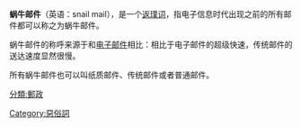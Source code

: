 {{多個問題|
{{expand|time=2018-12-19T10:52:02+00:00}}
{{expert|time=2018-12-19T10:52:02+00:00}}
{{Unreferenced |time=2009-03-20T00:04:45+00:00 }}
}}
'''蜗牛邮件'''（英语：snail mail），是一个[[返璞词|返璞词]]，指电子信息时代出现之前的所有邮件都可以称之为蜗牛邮件。

蜗牛邮件的称呼来源于和[[电子邮件|电子邮件]]相比：相比于电子邮件的超级快速，传统邮件的送达速度显然很慢。

所有蜗牛邮件也可以叫纸质邮件、传统邮件或者普通邮件。

{{stub}}
[[分類:郵政|分類:郵政]]
[[Category:惡俗詞|Category:惡俗詞]]